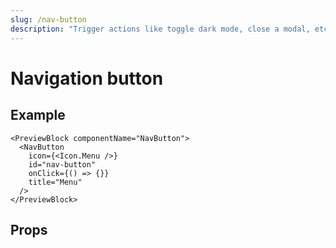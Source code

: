 ```yaml
---
slug: /nav-button
description: "Trigger actions like toggle dark mode, close a modal, etc."
---
```


# Navigation button

<ComponentDescription componentName="NavButton" />

## Example

```tsx live
<PreviewBlock componentName="NavButton">
  <NavButton
    icon={<Icon.Menu />}
    id="nav-button"
    onClick={() => {}}
    title="Menu"
  />
</PreviewBlock>
```

## Props

<ComponentProps componentName="NavButton" />
